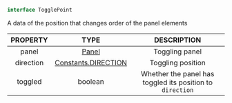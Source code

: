 
```ts
interface TogglePoint
```

A data of the position that changes order of the panel elements

|PROPERTY|TYPE|DESCRIPTION|
|:---:|:---:|:---:|
|panel|[Panel](Panel)|Toggling panel|
|direction|[Constants.DIRECTION](Constants:DIRECTION)|Toggling position|
|toggled|boolean|Whether the panel has toggled its position to `direction`|

